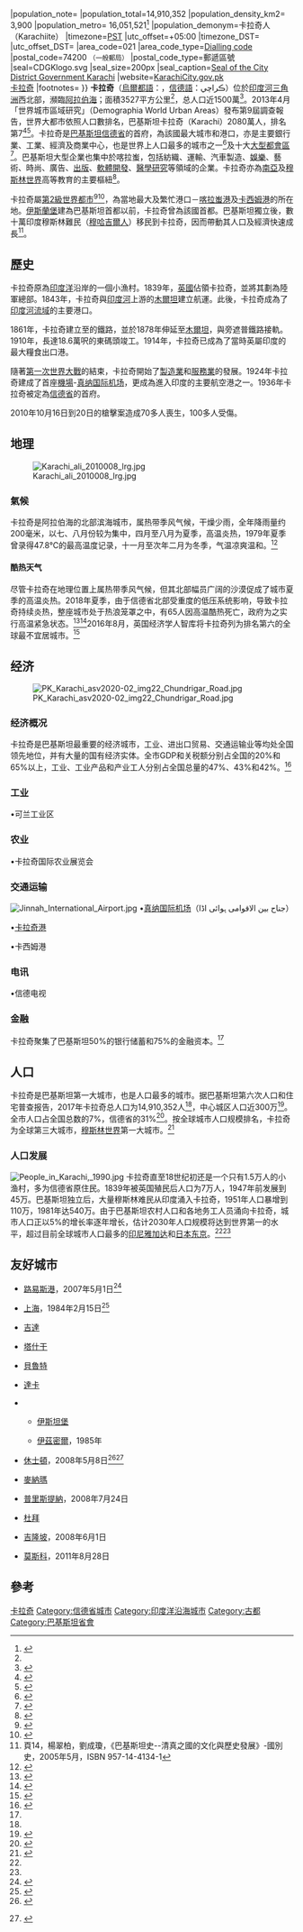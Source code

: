 {{otheruse|subject=位于巴基斯坦的城市|other=其它同名城市|卡拉奇 (消歧义)}}
{{noteTA
|T=zh-hans:卡拉奇;zh-hk:卡拉奇;zh-tw:喀拉蚩;
|1=zh-hans:卡拉奇;zh-hk:卡拉奇;zh-tw:喀拉蚩;
|2=zh-hans:麦纳麦;zh-hant:麥納瑪
|3=zh-hk:普里什蒂納; zh-tw:普里斯提納;zh-cn:普里什蒂纳;zh-sg:普里什蒂纳;
}}
{{Infobox settlement
|name=卡拉奇
|native_name= {{Nastaliq|کراچی}} {{ur icon}}<br /> ڪراچي {{sd icon}}
|nickname=巴基斯坦之門、光明之城、迷你巴基斯坦
|settlement_type=城市行政區
|image_skyline = Karachi Montage 02.PNG
|image_size = 
|image_caption = 由左上圖依逆時針方向分別為:
卡拉奇天際線、[[穆罕默德·阿里·真納陵墓|穆罕默德·阿里·真納陵墓]]、卡拉奇商業區、{{le|卡拉奇港口信托大厦|Karachi Port Trust Building}}、卡拉奇高等法院、吉亞馬里港灣及納干交流道

|image_blank_emblem=CDGKlogo.png
|image_map=
|mapsize=
|map_caption=卡拉奇於巴基斯坦位置圖
|pushpin_map=Pakistan
|pushpin_mapsize=250
|subdivision_type=國家
|subdivision_name={{flag|Pakistan}}
|subdivision_type1=[[巴基斯坦行政区划|省份]]
|subdivision_name1={{flag|信德省}} 
|seat_type=市議會
|seat=City Complex, Gulshan-e-Iqbal Town
|parts_type=城鎮
|parts_style=coll
|parts=18
|p1=[[Baldia_Town|Baldia]]
|p2=[[Bin_Qasim_Town|Bin Qasim]]
|p3=[[Gadap_Town|Gadap]]
|p4=[[Gulberg_Town,_Karachi|Gulberg]]
|p5=[[Gulshan_Town|Gulshan]]
|p6=[[Jamshed_Town|Jamshed]]
|p7=[[Kiamari_Town|Kiamari]]
|p8=[[Korangi_Town|Korangi]]
|p9=[[Landhi_Town|Landhi]]
|p10=[[Liaquatabad_Town|Liaquatabad]]
|p11=[[Lyari_Town|Lyari]]
|p12=[[Malir_Town|Malir]]
|p13=[[New_Karachi_Town|New Karachi]]
|p14=[[North_Nazimabad_Town|North Nazimabad]]
|p15=[[Orangi_Town|Orangi]]
|p16=[[Saddar_Town|Saddar]]
|p17=[[Shah_Faisal_Town|Shah Faisal]]
|p18=[[SITE_Town|SITE]]
|government_footnotes=<ref name="govt">{{cite web|url=http://221.132.118.186/cdgk/Home/Government/tabid/99/Default.aspx|title=Government|publisher=City District Government of Karachi|accessdate=2010-08-22|archive-date=2011-04-24|archive-url=https://web.archive.org/web/20110424140518/http://221.132.118.186/cdgk/Home/Government/tabid/99/Default.aspx|dead-url=yes}}</ref>
|government_type=城市行政區
|leader_title=[[市長|市長]]
|leader_name=[[法茲魯爾．拉赫曼|法茲魯爾．拉赫曼]]<ref>{{cite web|url=http://221.132.118.186/cdgk/Home/Departments/AdministratorOffice/tabid/732/Default.aspx|title=Administrator Office|publisher=City District Government of Karachi|accessdate=2010-08-22}}{{dead link|date=2017年11月 |bot=InternetArchiveBot |fix-attempted=yes }}</ref>
|leader_title1=[[市委員|市委員]]
|leader_name1=Matanat Ali Khan<ref>{{cite web|url=http://kmc.gov.pk.sv2.premiumwebserver.com/Contents.aspx?id=54|title=Administrator Office|publisher=Karachi Metropolitan Corporation|accessdate=2012-02-28|deadurl=yes|archiveurl=https://web.archive.org/web/20120429182057/http://kmc.gov.pk.sv2.premiumwebserver.com/Contents.aspx?id=54|archivedate=2012-04-29|df=}}</ref>
|established_title=市政委員會
|established_date=1853
|established_title1=市政府
|established_date1=1933
|established _title=1964年卡拉奇分區議會
|established_title2=都會政府
|established_date2=1976
|established_title3=城市行政區政府
|established_date3=2001年8月14日
|latd=24|latm=51|lats=36|latNS=N
|longd=67|longm=0|longs=36|longEW=E
|coordinates_display=inline,title
|area_magnitude=
|area_footnotes=<ref name=geography>{{cite web|url=http://221.132.118.186/cdgk/Home/AboutKarachi/GeographyDemography/tabid/270/Default.aspx|title=Geography & Demography|publisher=City District Government of Karachi|accessdate=2010-08-22}}{{dead link|date=2017年11月 |bot=InternetArchiveBot |fix-attempted=yes }}</ref><ref name="#1">{{cite web|url=http://karachi.china-consulate.org/chn/lqgk/t259375.htm|title=卡拉奇概况|publisher=中国驻卡拉奇总领事馆|accessdate=2018-06-30|archive-date=2020-11-09|archive-url=https://web.archive.org/web/20201109035654/http://karachi.china-consulate.org/chn/lqgk/t259375.htm|dead-url=no}}</ref>
|area_total_km2=3527
|elevation_footnotes=
|elevation_m=8
|population_as_of=2017年人口普查
|population_footnotes=<ref>{{Cite web|title=Ten major cities’ population up by 74pc - Pakistan Today|url=https://www.pakistantoday.com.pk/2017/08/28/ten-major-cities-population-up-by-74pc/|accessdate=2020-03-26|work=www.pakistantoday.com.pk|archive-date=2019-12-18|archive-url=https://web.archive.org/web/20191218175027/https://www.pakistantoday.com.pk/2017/08/28/ten-major-cities-population-up-by-74pc/|dead-url=no}}</ref><ref>{{Cite web|title=PROVISIONAL SUMMARY RESULTS OF 6TH POPULATION AND HOUSING CENSUS-2017 {{!}} Pakistan Bureau of Statistics|url=http://www.pbs.gov.pk/content/provisional-summary-results-6th-population-and-housing-census-2017-0|accessdate=2020-03-26|work=www.pbs.gov.pk|archive-date=2018-12-26|archive-url=https://web.archive.org/web/20181226071155/http://www.pbs.gov.pk/content/provisional-summary-results-6th-population-and-housing-census-2017-0|dead-url=no}}</ref>
|population_note=
|population_total=14,910,352
|population_density_km2= 3,900
|population_metro=	16,051,521<ref>{{Cite web|title=Wayback Machine|url=https://web.archive.org/web/20170829164748/http://www.pbscensus.gov.pk/sites/default/files/DISTRICT_WISE_CENSUS_RESULTS_CENSUS_2017.pdf|accessdate=2020-03-26|date=2017-08-29|work=web.archive.org}}</ref>
|population_demonym=卡拉奇人（Karachiite）
|timezone=[[巴基斯坦标准时间|PST]]
|utc_offset=+05:00
|timezone_DST=
|utc_offset_DST=
|area_code=021
|area_code_type=[[List_of_dialling_codes_of_Pakistan|Dialling code]]
|postal_code=74200 <small>（一般郵局）</small>
|postal_code_type=郵遞區號
|seal=CDGKlogo.svg
|seal_size=200px
|seal_caption=[[Seal_of_the_City_District_Government_Karachi|Seal of the City District Government Karachi]]
|website=[http://www.karachicity.gov.pk KarachiCity.gov.pk] <br> {{en}}[http://karachi.saintclassified.pk/  卡拉奇]
|footnotes=
}}
'''卡拉奇'''（[[烏爾都語|烏爾都語]]：{{Nastaliq|كراچى}}{{IPA-hns|kəˈraːtʃi||Karachi pronunciation.ogg}}，[[信德語|信德語]]：ڪراچي）位於[[印度河|印度河]][[三角洲|三角洲]]西北部，瀕臨[[阿拉伯海|阿拉伯海]]；面積3527平方公里<ref name="#1"/>，总人口近1500萬<ref name="#2">{{cite web|url=http://www.pbs.gov.pk/content/provisional-summary-results-6th-population-and-housing-census-2017-0|title=卡拉奇人口|publisher=巴基斯坦统计局（英文）|accessdate=2018-01-03|archive-date=2018-12-26|archive-url=https://web.archive.org/web/20181226071155/http://www.pbs.gov.pk/content/provisional-summary-results-6th-population-and-housing-census-2017-0|dead-url=no}}</ref>。2013年4月「世界城市區域研究」（Demographia World Urban Areas）發布第9屆調查報告，世界大都市依照人口數排名，巴基斯坦卡拉奇（Karachi）2080萬人，排名第7<ref>{{Cite web |url=http://dailynews.sina.com/bg/news/usa/usnews/chinesedaily/20130408/06114426384.html |title=存档副本 |accessdate=2014-01-18 |archive-date=2013-05-13 |archive-url=https://web.archive.org/web/20130513093148/http://dailynews.sina.com/bg/news/usa/usnews/chinesedaily/20130408/06114426384.html |dead-url=no }}</ref><ref name="wg1">{{cite web|url=http://world-gazetteer.com/wg.php?x=&men=gcis&lng=en&dat=32&srt=npan&col=aohdq&pt=a&va=&srt=pnan|title=World: metropolitan areas|last=Helders|first=Stefan|publisher=World Gazetteer|accessdate=28 July 2011|archiveurl=https://web.archive.org/web/20070930211424/http://world-gazetteer.com/wg.php?x=&men=gcis&lng=en&dat=32&srt=npan&col=aohdq&pt=a&va=&srt=pnan|archivedate=2007年9月30日|deadurl=yes}}</ref>。卡拉奇是[[巴基斯坦|巴基斯坦]][[信德省|信德省]]的首府，為該國最大城市和港口，亦是主要銀行業、工業、經濟及商業中心，也是世界上人口最多的城市之一<ref name="citymayors1">{{cite web|url=http://www.citymayors.com/statistics/largest-cities-mayors-1.html|title=The largest cities in the world and their mayors|publisher=City Mayors|accessdate=5 February 2010|archive-date=2015-04-29|archive-url=https://web.archive.org/web/20150429093709/http://www.citymayors.com/statistics/largest-cities-mayors-1.html|dead-url=no}}</ref>及十大[[大都會區|大型都會區]]<ref name="citymayors2">{{cite web|url=http://esa.un.org/wup2009/unup/index.asp?panel=2|title=World Urbanization Prospects, 2009 revision (online data)|accessdate=11 May 2011|archive-url=https://web.archive.org/web/20131031010136/http://esa.un.org/wup2009/unup/index.asp?panel=2|archive-date=2013-10-31|dead-url=yes}}</ref>。巴基斯坦大型企業也集中於喀拉蚩，包括紡織、運輸、汽車製造、[[娛樂|娛樂]]、藝術、時尚、廣告、[[出版|出版]]、[[軟體開發|軟體開發]]、[[醫學研究|醫學研究]]等領域的企業。卡拉奇亦為[[南亞|南亞]]及[[穆斯林世界|穆斯林世界]]高等教育的主要樞紐<ref>{{cite web|url=http://pakistancity.org/karachi_online.html|title=Pakistan City Karachi Online Information|publisher=Pakistancity.org|accessdate=2010-05-06|deadurl=yes|archiveurl=https://www.webcitation.org/61C40fCqe?url=http://pakistancity.org/karachi_online.html|archivedate=2011-08-25}}</ref>。

卡拉奇屬[[全球城市|第2級世界都市]]<ref>{{cite web|url=http://www.lboro.ac.uk/gawc/world2008t.html|title=GaWC - The World According to GaWC 2008|publisher=Lboro.ac.uk|date=2009-06-03|accessdate=2009-09-14|archive-date=2011-08-23|archive-url=https://www.webcitation.org/619NzdGMf?url=http://www.lboro.ac.uk/gawc/world2008t.html|dead-url=no}}</ref><ref>{{cite web|url=http://www.diserio.com/gawc-world-cities.html|title=GAWC World Cities Ranking List|publisher=Diserio.com|accessdate=2009-09-14|archive-url=https://web.archive.org/web/20100222031432/http://www.diserio.com/gawc-world-cities.html|archive-date=2010-02-22|dead-url=yes}}</ref>，為當地最大及繁忙港口－[[喀拉蚩港|喀拉蚩港]]及[[卡西姆港|卡西姆港]]的所在地。[[伊斯蘭堡|伊斯蘭堡]]建為巴基斯坦首都以前，卡拉奇曾為該國首都。巴基斯坦獨立後，數十萬印度穆斯林難民（[[穆哈吉爾人|穆哈吉爾人]]）移民到卡拉奇，因而帶動其人口及經濟快速成長<ref>頁14，楊翠柏，劉成瓊，《巴基斯坦史--清真之國的文化與歷史發展》-國別史，2005年5月，ISBN 957-14-4134-1</ref>。

== 歷史 ==
卡拉奇原為[[印度洋|印度洋]]沿岸的一個小漁村。1839年，[[英國|英國]]佔領卡拉奇，並將其劃為陸軍總部。1843年，卡拉奇與[[印度河|印度河]]上游的[[木爾坦|木爾坦]]建立航運。此後，卡拉奇成為了[[印度河流域|印度河流域]]的主要港口。

{{main|卡拉奇－白沙瓦铁路}}
1861年，卡拉奇建立至{{le|戈特里|Kotri}}的鐵路，並於1878年伸延至[[木爾坦|木爾坦]]，與旁遮普鐵路接軌。1910年，長達18.6萬呎的東碼頭竣工。1914年，卡拉奇已成為了當時英屬印度的最大糧食出口港。

隨著[[第一次世界大戰|第一次世界大戰]]的結束，卡拉奇開始了[[製造業|製造業]]和[[服務業|服務業]]的發展。1924年卡拉奇建成了首座[[機場|機場]]-[[真纳国际机场|真纳国际机场]]，更成為進入印度的主要航空港之一。1936年卡拉奇被定為[[信德省|信德省]]的首府。

2010年10月16日到20日的槍擊案造成70多人喪生，100多人受傷。

== 地理 ==
[[File:Karachi_ali_2010008_lrg.jpg|thumb]]
=== 氣候 ===
卡拉奇是阿拉伯海的北部滨海城市，属热带季风气候，干燥少雨，全年降雨量约200毫米，以七、八月份较为集中，四月至八月为夏季，高温炎热，1979年夏季曾录得47.8℃的最高温度记录，十一月至次年二月为冬季，气温凉爽温和。<ref>{{cite web|url=http://karachi.mofcom.gov.cn/article/ddgk/zwqihou/200804/20080405502728.shtml|title=卡拉奇气候|publisher=中国驻卡拉奇领事馆|accessdate=2018-06-26}}</ref>
====酷热天气====
尽管卡拉奇在地理位置上属热带季风气候，但其北部幅员广阔的沙漠促成了城市夏季的高温炎热。2018年夏季，由于信德省北部受重度的低压系统影响，导致卡拉奇持续炎热，整座城市处于热浪笼罩之中，有65人因高温酷热死亡，政府为之实行高温紧急状态。<ref>{{cite web|url=http://news.sina.com.cn/o/2018-05-23/doc-ihawmauc1926078.shtml|title=巴基斯坦卡拉奇遭遇高温天气|publisher=中国青年报|accessdate=2018-05-23|archive-date=2020-11-09|archive-url=https://web.archive.org/web/20201109035808/http://news.sina.com.cn/o/2018-05-23/doc-ihawmauc1926078.shtml|dead-url=no}}</ref><ref>{{cite web|url=https://www.pakistantoday.com.pk/2018/05/21/heatwave-kills-at-least-65-in-karachi/|title=卡拉奇高温致至少65人死亡|publisher=今日巴基斯坦(英语)|accessdate=2018-05-21|archive-date=2020-11-09|archive-url=https://web.archive.org/web/20201109035811/https://www.pakistantoday.com.pk/2018/05/21/heatwave-kills-at-least-65-in-karachi/|dead-url=no}}</ref>2016年8月，英国经济学人智库将卡拉奇列为排名第六的全球最不宜居城市。<ref>{{cite web|url=http://sh.leju.com/news/2016-09-01/00106176645872768825478.shtml|title=全球十大最不宜居城市|publisher=和讯网|accessdate=2016-09-01|archive-date=2020-04-05|archive-url=https://web.archive.org/web/20200405041054/https://sh.leju.com/news/2016-09-01/00106176645872768825478.shtml|dead-url=yes}}</ref>
{{Infobox weather
|location = 喀拉蚩
|single_line = Y
|metric_first = Y
|Jan_Hi_°C= 25.6
|Feb_Hi_°C= 26.4
|Mar_Hi_°C= 28.8
|Apr_Hi_°C= 30.6
|May_Hi_°C= 32.3
|Jun_Hi_°C= 33.3
|Jul_Hi_°C= 32.2
|Aug_Hi_°C= 30.8
|Sep_Hi_°C= 30.7
|Oct_Hi_°C= 31.6
|Nov_Hi_°C= 30.5
|Dec_Hi_°C= 27.3
|year_Hi_°C= 30.0
|Jan_Lo_°C = 14.1
|Feb_Lo_°C = 15.9
|Mar_Lo_°C = 20.3
|Apr_Lo_°C = 23.7
|May_Lo_°C = 26.1
|Jun_Lo_°C = 27.9
|Jul_Lo_°C = 27.4
|Aug_Lo_°C = 26.2
|Sep_Lo_°C = 25.3
|Oct_Lo_°C = 23.5
|Nov_Lo_°C = 20.0
|Dec_Lo_°C = 15.7
|year_Lo_°C = 22.2
|Jan_REC_Hi_°C= 32.8
|Feb_REC_Hi_°C= 36.1
|Mar_REC_Hi_°C= 41.5
|Apr_REC_Hi_°C= 44.4
|May_REC_Hi_°C= 47.8
|Jun_REC_Hi_°C= 47.0
|Jul_REC_Hi_°C= 42.2
|Aug_REC_Hi_°C= 41.7
|Sep_REC_Hi_°C= 42.8
|Oct_REC_Hi_°C= 43.3
|Nov_REC_Hi_°C= 38.5
|Dec_REC_Hi_°C= 34.5
|year_REC_Hi_°C= 47.8
|Jan_REC_Lo_°C =  0.0
|Feb_REC_Lo_°C =  3.3
|Mar_REC_Lo_°C =  7.0
|Apr_REC_Lo_°C = 12.2
|May_REC_Lo_°C = 17.7
|Jun_REC_Lo_°C = 22.1
|Jul_REC_Lo_°C = 22.2
|Aug_REC_Lo_°C = 20.0
|Sep_REC_Lo_°C = 18.0
|Oct_REC_Lo_°C = 10.0
|Nov_REC_Lo_°C =  6.1
|Dec_REC_Lo_°C =  1.3
|year_REC_Lo_°C = 0.0

|rain colour =
|Jan_Rain_mm=  3.6
|Feb_Rain_mm=  6.4
|Mar_Rain_mm=  8.3
|Apr_Rain_mm=  4.9
|May_Rain_mm=  0
|Jun_Rain_mm=  3.9
|Jul_Rain_mm= 66.4
|Aug_Rain_mm= 44.8
|Sep_Rain_mm= 22.8
|Oct_Rain_mm=  0.3
|Nov_Rain_mm=  1.7
|Dec_Rain_mm=  4.5
|source = HKO (normals, 1962–1987)<ref name = HKO>{{cite web
| url = http://www.hko.gov.hk/wxinfo/climat/world/eng/asia/westasia/karachi_e.htm
| title = Climatological Information for Karachi, Pakistan
| publisher = [[Hong_Kong_Observatory|Hong Kong Observatory]]
| accessdate = 2011-05-02
| archive-date = 2019-01-07
| archive-url = https://web.archive.org/web/20190107021605/http://www.hko.gov.hk/wxinfo/climat/world/eng/asia/westasia/karachi_e.htm
| dead-url = no
}}</ref>
|source2 = PakMet (extremes, 1931–2008)<ref name=pakmet>{{cite web
 |url         = http://www.pakmet.com.pk/cdpc/extrems/KARACHI.htm
 |title       = Karachi（During 1931-2008）
 |publisher   = Pakistan Meteorological Department
 |accessdate  = 2011-05-02
 |deadurl     = yes
 |archiveurl  = https://web.archive.org/web/20100422011000/http://www.pakmet.com.pk/cdpc/extrems/KARACHI.htm
 |archivedate = 2010-04-22
}}</ref>
}}

==经济==
[[Image:PK_Karachi_asv2020-02_img22_Chundrigar_Road.jpg|thumb]]
===经济概况===
卡拉奇是巴基斯坦最重要的经济城市，工业、进出口贸易、交通运输业等均处全国领先地位，并有大量的国有经济实体。全市GDP和关税额分别占全国的20%和65%以上，工业、工业产品和产业工人分别占全国总量的47%、43%和42%。<ref name="#3">{{cite web|url=http://karachi.mofcom.gov.cn/article/ddgk/zwjingji/201207/20120708230066.shtml|title=卡拉奇经济|publisher=中国商务部驻卡拉奇领事馆商务室|accessdate=2016-08-10|archive-date=2020-11-09|archive-url=https://web.archive.org/web/20201109035830/http://karachi.mofcom.gov.cn/article/ddgk/zwjingji/201207/20120708230066.shtml|dead-url=yes}}</ref>
===工业===
•可兰工业区
===农业===
•卡拉奇国际农业展览会
===交通运输===
[[File:Jinnah_International_Airport.jpg|thumb]]
•[[真纳国际机场|真纳国际机场]]（جناح بین الاقوامی ہوائی اڈا‬）

•[[卡拉奇港|卡拉奇港]]

•卡西姆港

===电讯===
•信德电视
===金融===
卡拉奇聚集了巴基斯坦50%的银行储蓄和75%的金融资本。<ref name="#3"/>

== 人口 ==
{{PakistanCensusPop
|title=人口成長
|1881=73560
|1891=105199
|1901=136297
|1911=186771
|1921=244162
|1931=300799
|1941=435887
|1951=1068459
|1961=1912598
|1972=3426310
|1981=5208132
|1998=9339023
|2010=18000000
|footnote=<center>Source:<ref>{{cite web|url=http://www.statpak.gov.pk/depts/pco/statistics/pop_major_cities/pop_major_cities.html|title=Population size and growth of major cities|publisher=Population Census Organization, Government of Pakistan|accessdate=2010-08-24|deadurl=yes|archiveurl=https://web.archive.org/web/20101222175007/http://www.statpak.gov.pk/depts/pco/statistics/pop_major_cities/pop_major_cities.html|archivedate=2010-12-22}}<br />Note: The 1998 census showed a population of about 9 million but this did not include workers living in Karachi but registered as living elsewhere in Pakistan by the [[National_Database_and_Registration_Authority|National Database and Registration Authority]] as well as large numbers of [[Afghan_refugees|Afghan refugees]], [[Iranian_peoples|Iranians]] and others (Indians, Nepalis, Burmese, Bangladeshis).</ref><ref name=npr>{{cite news|url=http://www.npr.org/templates/story/story.php?storyId=91009748|title=The Urban Frontier—Karachi|publisher=NPR|date=June 2, 2008|accessdate=2010-01-17|archive-date=2010-01-21|archive-url=https://web.archive.org/web/20100121211735/http://www.npr.org/templates/story/story.php?storyId=91009748|dead-url=no}}</ref>
<br />†Huge population rise between 1941 and 1951 due to<br />large scale migration after independence in 1947</center>
}}
卡拉奇是巴基斯坦第一大城市，也是人口最多的城市。据巴基斯坦第六次人口和住宅普查报告，2017年卡拉奇总人口为14,910,352人<ref name="#2"/>，中心城区人口近300万<ref>{{cite web|url=http://www.pbscensus.gov.pk/sites/default/files/bwpsr/sindh/KARACHI%20CENTRAL_SUMMARY.pdf|title=卡拉奇中心城区人口|publisher=巴基斯坦统计局（英文）|accessdate=2018-01-03|archive-url=https://web.archive.org/web/20180127095103/http://www.pbscensus.gov.pk/sites/default/files/bwpsr/sindh/KARACHI%20CENTRAL_SUMMARY.pdf|archive-date=2018-01-27|dead-url=yes}}</ref>。全市人口占全国总数的7%，信德省的31%<ref name="#4">{{cite web|url=http://karachi.chineseconsulate.org/chn/lqgk/t259375.htm|title=卡拉奇概况|publisher=中国驻卡拉奇领事馆|accessdate=2018-06-30}}</ref>。按全球城市人口规模排名，卡拉奇为全球第三大城市，[[穆斯林世界|穆斯林世界]]第一大城市。<ref name="#5">{{cite web|url=http://karachi.mofcom.gov.cn/article/ddgk/zwrenkou/200304/20030400081531.shtml|title=卡拉奇人口|publisher=中国商务部驻卡拉奇领事馆商务室|accessdate=2016-08-02|archive-date=2020-11-09|archive-url=https://web.archive.org/web/20201109035856/http://karachi.mofcom.gov.cn/article/ddgk/zwrenkou/200304/20030400081531.shtml|dead-url=yes}}</ref>
===人口发展===
[[File:People_in_Karachi,_1990.jpg|thumb]]
卡拉奇直至18世纪初还是一个只有1.5万人的小渔村，多为信德省原住民。1839年被英国殖民后人口为7万人，1947年前发展到45万。巴基斯坦独立后，大量穆斯林难民从印度涌入卡拉奇，1951年人口暴增到110万，1981年达540万。由于巴基斯坦农村人口和各地务工人员涌向卡拉奇，城市人口正以5%的增长率逐年增长，估计2030年人口规模将达到世界第一的水平，超过目前全球城市人口最多的[[印尼|印尼]][[雅加达|雅加达]]和[[日本|日本]][[东京|东京]]。<ref name="#5"/><ref name="#4"/>

== 友好城市 ==
{{commons+cat|کراچی|卡拉奇|Karachi}}
{{wikivoyage|en:Karachi|卡拉奇{{en icon}}}}
* {{flag|Mauritius}} [[路易斯港|路易斯港]]，2007年5月1日<ref name="portlouis">{{cite web|url=http://www.dawn.com/2007/05/01/local17.htm|title=Karachi: Sister-city accord with Port Louis|publisher=Dawn Group of Newspapers|date=2007-05-01|accessdate=2007-12-31|archive-date=2019-01-07|archive-url=https://web.archive.org/web/20190107021610/https://www.dawn.com/news/244847/karachi-sister-city-accord-with-port-louis|dead-url=no}}</ref>
* {{flag|China}} [[上海|上海]]，1984年2月15日<ref>{{Cite web |url=http://www.shfao.gov.cn/wsb/english/Sister_Cities/u1a14218.html |title=Shanghai Foreign Affairs |access-date=2012-03-12 |archive-url=https://web.archive.org/web/20160303210131/http://www.shfao.gov.cn/wsb/english/Sister_Cities/u1a14218.html |archive-date=2016-03-03 |dead-url=yes }}</ref>
* {{flag|Saudi Arabia}} [[吉達|吉達]]
* {{flag|Uzbekistan}} [[塔什干|塔什干]]
* {{flag|Lebanon}} [[貝魯特|貝魯特]]
* {{flag|Bangladesh}} [[達卡|達卡]]
* {{flag|Turkey}}
** {{flagicon|Turkey}} [[伊斯坦堡|伊斯坦堡]]
** {{flagicon|Turkey}} [[伊茲密爾|伊茲密爾]]，1985年
*{{flag|USA}} [[休士頓|休士頓]]，2008年5月8日<ref>{{cite web|url=http://221.132.118.186/CDGK/NewsDetails/tabid/255/NewsId/777/Default.aspx|title=News Details|date=2009-05-08|publisher=City-District Government of Karachi|accessdate=2010-08-26}}{{dead link|date=2017年11月 |bot=InternetArchiveBot |fix-attempted=yes }}</ref><ref>{{cite web|url=http://beta.dawn.com/wps/wcm/connect/dawn-content-library/dawn/news/pakistan/sindh/houston-karachi-declared-sister-cities--zj|title=Houston-Karachi declared sister cities|date=2009-03-09|publisher=Dawn Media Group|accessdate=2010-08-26}} {{Dead link|date=October 2010|bot=H3llBot}}</ref>
* {{flag|Bahrain}} [[麥納瑪|麥納瑪]]
* {{flag|Kosovo}} [[普里斯提納|普里斯提納]]，2008年7月24日
* {{flag|UAE}} [[杜拜|杜拜]]
* {{flag|Malaysia}} [[吉隆坡|吉隆坡]]，2008年6月1日
*{{flag|Russia}} [[莫斯科|莫斯科]]，2011年8月28日

== 參考 ==
{{reflist|2}}
{{Authority control}}
{{DEFAULTSORT:Karachi}}
[[Category:卡拉奇|]]
[[Category:信德省城市|Category:信德省城市]]
[[Category:印度洋沿海城市|Category:印度洋沿海城市]]
[[Category:古都|Category:古都]]
[[Category:巴基斯坦省會|Category:巴基斯坦省會]]